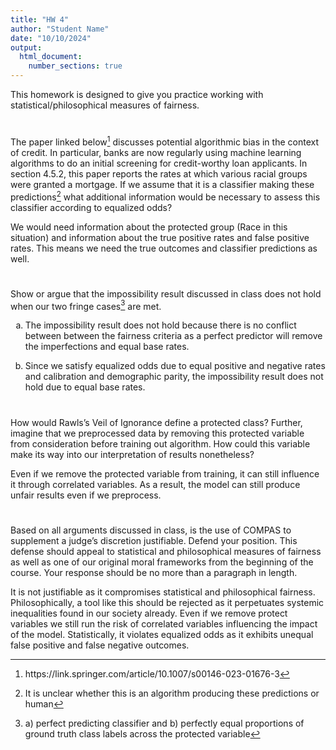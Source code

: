 ```yaml
---
title: "HW 4"
author: "Student Name"
date: "10/10/2024"
output: 
  html_document:
    number_sections: true
---
```


This homework is designed to give you practice working with statistical/philosophical measures of fairness. 

#
The paper linked below^[https://link.springer.com/article/10.1007/s00146-023-01676-3] discusses potential algorithmic bias in the context of credit.  In particular, banks are now regularly using machine learning algorithms to do an initial screening for credit-worthy loan applicants.  In section 4.5.2, this paper reports the rates at which various racial groups were granted a mortgage.  If we assume that it is a classifier making these predictions^[It is unclear whether this is an algorithm producing these predictions or human] what additional information would be necessary to assess this classifier according to equalized odds?

We would need information about the protected group (Race in this situation) and information about the true positive rates and false positive rates. This means we need the true outcomes and classifier predictions as well.  

#
Show or argue that the impossibility result discussed in class does not hold when our two fringe cases^[a) perfect predicting classifier and b) perfectly equal proportions of ground truth class labels across the protected variable] are met.  

a) The impossibility result does not hold because there is no conflict between between the fairness criteria as a perfect predictor will remove the imperfections and equal base rates.

b) Since we satisfy equalized odds due to equal positive and negative rates and calibration and demographic parity, the impossibility result does not hold due to equal base rates.

#

How would Rawls's Veil of Ignorance define a protected class?  Further, imagine that we preprocessed data by removing this protected variable from consideration before training out algorithm.  How could this variable make its way into our interpretation of results nonetheless?

Even if we remove the protected variable from training, it can still influence it through correlated variables. As a result, the model can still produce unfair results even if we preprocess.


#

Based on all arguments discussed in class, is the use of COMPAS to supplement a judge's discretion justifiable.  Defend your position.  This defense should appeal to statistical and philosophical measures of fairness as well as one of our original moral frameworks from the beginning of the course.  Your response should be no more than a paragraph in length. 

It is not justifiable as it compromises statistical and philosophical fairness. Philosophically, a tool like this should be rejected as it perpetuates systemic inequalities found in our society already. Even if we remove protect variables we still run the risk of correlated variables influencing the impact of the model. Statistically, it violates equalized odds as it exhibits unequal false positive and false negative outcomes.